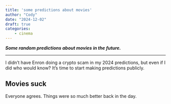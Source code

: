 ```yaml
---
title: 'some predictions about movies'
author: "Cody"
date: "2024-12-02"
draft: true
categories: 
    - cinema
---
```


***Some random predictions about movies in the future.***

---

I didn't have Enron doing a crypto scam in my 2024 predictions, but even if I did who would know? It's time to start making predictions publicly.

## Movies suck

Everyone agrees. Things were so much better back in the day.
